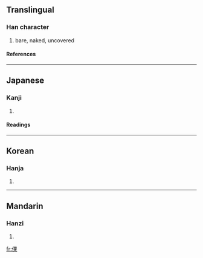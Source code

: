 ==Translingual==
===Han character===
{{Han char|rn=9|rad=人|as=08|sn=10|four=|canj=人田木 (OWD)}}
# bare, naked, uncovered
====References====
{{Han ref|kx=0109.070|dkj=00797|dj=0232.050|hdz=10177.030|uh=502E|ud=20526}}
----
==Japanese==
===Kanji===
{{ja-kanji|grade=|rs=人08}}
# {{defn|Japanese}}
====Readings====
{{ja-readings|on=[[ら]] (ra), [[か]] (ka), [[げ]] (ge)|kun=[[はだか]] (hadaka), [[せまい]] (semai), [[かたぬぐ]] (katanugu), [[すはだ]] (suhada)}}
----
==Korean==
===Hanja===
{{ko-hanja|hangeul=라|rv=ra|mr=ra}}
# {{defn|Korean}}
----
==Mandarin==
===Hanzi===
{{cmn-hanzi|pin=[[lèng]] ([[leng4]]), [[líng]] ([[ling2]]), [[luǒ]] ([[luo3]])|wg=leng<sup>4</sup>, ling<sup>2</sup>, lo<sup>3</sup>}}
# {{defn|Mandarin}}

[[fr:倮]]